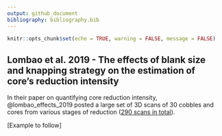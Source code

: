 ```yaml
---
output: github_document
bibliography: bibliography.bib
---
```


```r

knitr::opts_chunk$set(echo = TRUE, warning = FALSE, message = FALSE)

```


## Lombao et al. 2019 - The effects of blank size and knapping strategy on the estimation of core’s reduction intensity

In their paper on quantifying core reduction intensity, @lombao_effects_2019 posted a large set of 3D scans of 30 cobbles and cores from various stages of reduction ([290 scans in total](https://zenodo.org/record/2585423#.X0TC18gzZJJ)).

[Example to follow]

